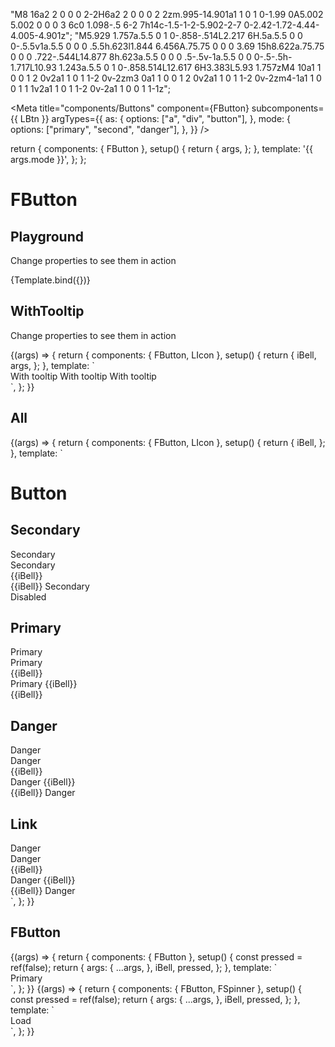 



  "M8 16a2 2 0 0 0 2-2H6a2 2 0 0 0 2 2zm.995-14.901a1 1 0 1 0-1.99 0A5.002 5.002 0 0 0 3 6c0 1.098-.5 6-2 7h14c-1.5-1-2-5.902-2-7 0-2.42-1.72-4.44-4.005-4.901z";
  "M5.929 1.757a.5.5 0 1 0-.858-.514L2.217 6H.5a.5.5 0 0 0-.5.5v1a.5.5 0 0 0 .5.5h.623l1.844 6.456A.75.75 0 0 0 3.69 15h8.622a.75.75 0 0 0 .722-.544L14.877 8h.623a.5.5 0 0 0 .5-.5v-1a.5.5 0 0 0-.5-.5h-1.717L10.93 1.243a.5.5 0 1 0-.858.514L12.617 6H3.383L5.93 1.757zM4 10a1 1 0 0 1 2 0v2a1 1 0 1 1-2 0v-2zm3 0a1 1 0 0 1 2 0v2a1 1 0 1 1-2 0v-2zm4-1a1 1 0 0 1 1 1v2a1 1 0 1 1-2 0v-2a1 1 0 0 1 1-1z";

<Meta
  title="components/Buttons"
  component={FButton}
  subcomponents={{ LBtn }}
  argTypes={{
    as: {
      options: ["a", "div", "button"],
    },
    mode: {
      options: ["primary", "second", "danger"],
    },
  }}
/>

  return {
    components: { FButton },
    setup() {
      return {
        args,
      };
    },
    template: '<FButton v-bind="args">{{ args.mode }}</FButton>',
  };
};

# FButton

## Playground

Change properties to see them in action

<Canvas>
  <Story
    name="Playground"
    args={{
      as: "a",
      mode: "second",
    }}
  >
    {Template.bind({})}
  </Story>
</Canvas>

<ArgsTable story="Playground"></ArgsTable>

## WithTooltip

Change properties to see them in action

<Canvas>
  <Story name="WithTooltip" args={{}}>
    {(args) => {
      return {
        components: { FButton, LIcon },
        setup() {
          return {
            iBell,
            args,
          };
        },
        template: `
          <div  v-for="i in 100">
            <FButton v-bind="args" v-tooltip="{ content: 'Hello button!' }">
              With tooltip
            </FButton>
            <FButton v-bind="args" v-tooltip="{ content: 'Hello button!' }">
              With tooltip
            </FButton>
            <FButton v-bind="args" v-tooltip="{ content: 'Hello button!' }">
              With tooltip
            </FButton>
          </div>
        `,
      };
    }}
  </Story>
</Canvas>

<ArgsTable story="WithTooltip"></ArgsTable>

## All

<Story name="All" args={{}}>
  {(args) => {
    return {
      components: { FButton, LIcon },
      setup() {
        return {
          iBell,
        };
      },
      template: `
      <div class="flex flex-col space-y-6">
        <h1>Button</h1>
        <h2>Secondary</h2>
        <div class="flex flex-wrap">
          <div class="p-2">
            <FButton>Secondary</FButton>
          </div>
          <div class="p-2">
            <FButton fill>Secondary</FButton>
          </div>
          <div class="p-2 text-xl">
            <FButton aria-label="bell">
              <LIcon>
                {{iBell}}
              </LIcon>
            </FButton>
          </div>
          <div class="p-2">
            <FButton v-tooltip:left="{content:'Hello Popper (left)', showTriggers: ['click'], hideTriggers: ['click']}" fill aria-label="bell">
              <span class="flex items-center space-x-2">
                <LIcon role="presentation">
                  {{iBell}}
                </LIcon>
                <span>Secondary</span>
              </span>
            </FButton>
          </div>
          <div class="p-2">
            <FButton fill disabled>Disabled</FButton>
          </div>
        </div>
        <h2>Primary</h2>
        <div class="flex flex-wrap">
          <div class="p-2">
            <FButton mode="primary">Primary</FButton>
          </div>
          <div class="p-2">
            <FButton mode="primary" fill  v-tooltip:left="{content:'Hello Popper (left)'}">Primary</FButton>
          </div>
          <div class="p-2">
            <FButton mode="primary" aria-label="bell">
              <LIcon>
                {{iBell}}
              </LIcon>
            </FButton>
          </div>
          <div class="p-2">
            <FButton mode="primary" fill aria-label="bell">
              <span class="flex items-center space-x-2">
                <span>Primary</span>
                <LIcon role="presentation">
                  {{iBell}}
                </LIcon>
              </span>
            </FButton>
          </div>
          <div class="p-2">
            <FButton mode="primary" disabled aria-label="bell">
              <LIcon>
                {{iBell}}
              </LIcon>
            </FButton>
          </div>
        </div>
        <h2>Danger</h2>
        <div class="flex flex-wrap">
          <div class="p-2">
            <FButton v-tooltip:right="{content:'Hello Popper (right)', showTriggers: ['click'], hideTriggers: ['click']}" mode="danger">Danger</FButton>
          </div>
          <div class="p-2">
            <FButton mode="danger" fill>Danger</FButton>
          </div>
          <div class="p-2">
            <FButton mode="danger" aria-label="bell">
              <LIcon>
                {{iBell}}
              </LIcon>
            </FButton>
          </div>
          <div class="p-2">
            <FButton  v-tooltip="{content:'Hello Popper (top)', placement: 'top'}" mode="danger" fill>
              <span class="flex items-center space-x-2">
                <span>Danger</span>
                <LIcon role="presentation">
                  {{iBell}}
                </LIcon>
              </span>
            </FButton>
          </div>
          <div class="p-2">
            <FButton mode="danger" disabled fill>
              <span class="flex items-center space-x-2">
                <LIcon role="presentation">
                  {{iBell}}
                </LIcon>
                <span>Danger</span>
              </span>
            </FButton>
          </div>
        </div>
        <h2>Link</h2>
        <div class="flex flex-wrap">
          <div class="p-2">
            <FButton v-tooltip:left="{content:'Hello Popper (left)'}" mode="link">Danger</FButton>
          </div>
          <div class="p-2">
            <FButton mode="link" fill>Danger</FButton>
          </div>
          <div class="p-2">
            <FButton mode="link" aria-label="bell">
              <LIcon>
                {{iBell}}
              </LIcon>
            </FButton>
          </div>
          <div class="p-2">
            <FButton mode="link" fill>
              <span class="flex items-center space-x-2">
                <span>Danger</span>
                <LIcon role="presentation">
                  {{iBell}}
                </LIcon>
              </span>
            </FButton>
          </div>
          <div class="p-2">
            <FButton mode="link" disabled fill>
              <span class="flex items-center space-x-2">
                <LIcon role="presentation">
                  {{iBell}}
                </LIcon>
                <span>Danger</span>
              </span>
            </FButton>
          </div>
        </div>
      </div>
      `,
    };
  }}
</Story>

## FButton

<Story name="FButton" args={{}}>
  {(args) => {
    return {
      components: { FButton },
      setup() {
        const pressed = ref(false);
        return {
          args: {
            ...args,
          },
          iBell,
          pressed,
        };
      },
      template: `
      <div class="">
        <FButton v-bind="args" v-model:pressed="pressed">Primary</FButton>
      </div>
      `,
    };
  }}
</Story>

<ArgsTable story="FButton" />

<Canvas>
  <Story name="FButtonWithSpinner" args={{}}>
    {(args) => {
      return {
        components: { FButton, FSpinner },
        setup() {
          const pressed = ref(false);
          return {
            args: {
              ...args,
            },
            iBell,
            pressed,
          };
        },
        template: `
        <FButton v-bind="args" v-model:pressed="pressed">
          <div class="flex items-center">
            <FSpinner role="presentation" class="mr-2" /> Load
          </div>
        </FButton>
        `,
      };
    }}
  </Story>
</Canvas>

<ArgsTable story="FButtonWithSpinner" />
